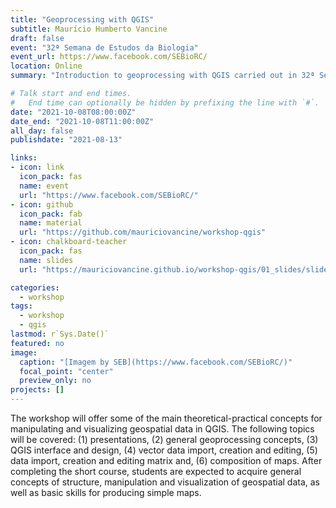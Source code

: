 ```yaml
---
title: "Geoprocessing with QGIS"
subtitle: Maurício Humberto Vancine
draft: false
event: "32ª Semana de Estudos da Biologia"
event_url: https://www.facebook.com/SEBioRC/
location: Online
summary: "Introduction to geoprocessing with QGIS carried out in 32ª Semana de Estudos da Biologia"

# Talk start and end times.
#   End time can optionally be hidden by prefixing the line with `#`.
date: "2021-10-08T08:00:00Z"
date_end: "2021-10-08T11:00:00Z"
all_day: false
publishdate: "2021-08-13"

links:
- icon: link
  icon_pack: fas
  name: event
  url: "https://www.facebook.com/SEBioRC/"  
- icon: github
  icon_pack: fab
  name: material
  url: "https://github.com/mauriciovancine/workshop-qgis"
- icon: chalkboard-teacher
  icon_pack: fas
  name: slides
  url: "https://mauriciovancine.github.io/workshop-qgis/01_slides/slides_workshop_qgis.html#1"

categories:
  - workshop
tags:
  - workshop
  - qgis
lastmod: r`Sys.Date()`
featured: no
image:
  caption: "[Imagem by SEB](https://www.facebook.com/SEBioRC/)"
  focal_point: "center"
  preview_only: no
projects: []
---
```


The workshop will offer some of the main theoretical-practical concepts for manipulating and visualizing geospatial data in QGIS. The following topics will be covered: (1) presentations, (2) general geoprocessing concepts, (3) QGIS interface and design, (4) vector data import, creation and editing, (5) data import, creation and editing matrix and, (6) composition of maps. After completing the short course, students are expected to acquire general concepts of structure, manipulation and visualization of geospatial data, as well as basic skills for producing simple maps.
